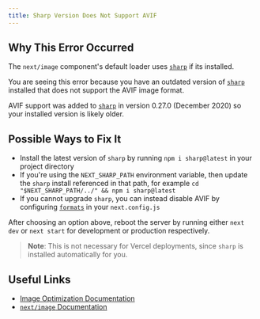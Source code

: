 ```yaml
---
title: Sharp Version Does Not Support AVIF
---
```


## Why This Error Occurred

The `next/image` component's default loader uses [`sharp`](https://www.npmjs.com/package/sharp) if its installed.

You are seeing this error because you have an outdated version of [`sharp`](https://www.npmjs.com/package/sharp) installed that does not support the AVIF image format.

AVIF support was added to [`sharp`](https://www.npmjs.com/package/sharp) in version 0.27.0 (December 2020) so your installed version is likely older.

## Possible Ways to Fix It

- Install the latest version of `sharp` by running `npm i sharp@latest` in your project directory
- If you're using the `NEXT_SHARP_PATH` environment variable, then update the `sharp` install referenced in that path, for example `cd "$NEXT_SHARP_PATH/../" && npm i sharp@latest`
- If you cannot upgrade `sharp`, you can instead disable AVIF by configuring [`formats`](/docs/pages/api-reference/components/image#formats) in your `next.config.js`

After choosing an option above, reboot the server by running either `next dev` or `next start` for development or production respectively.

> **Note**: This is not necessary for Vercel deployments, since `sharp` is installed automatically for you.

## Useful Links

- [Image Optimization Documentation](/docs/pages/api-reference/components/images)
- [`next/image` Documentation](/docs/pages/api-reference/components/image)
